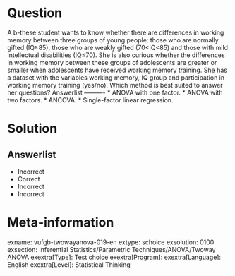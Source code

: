Question
========
  
A b-these student wants to know whether there are differences in working memory between three groups of young people: those who are normally gifted (IQ≥85), those who are weakly gifted (70<IQ<85) and those with mild intellectual disabilities (IQ≤70). She is also curious whether the differences in working memory between these groups of adolescents are greater or smaller when adolescents have received working memory training. She has a dataset with the variables working memory, IQ group and participation in working memory training (yes/no). Which method is best suited to answer her questions? 
Answerlist
----------
* ANOVA with one factor.
* ANOVA with two factors.
* ANCOVA.
* Single-factor linear regression.


Solution
========

Answerlist
----------
* Incorrect
* Correct
* Incorrect
* Incorrect

Meta-information
================
exname: vufgb-twowayanova-019-en
extype: schoice
exsolution: 0100
exsection: Inferential Statistics/Parametric Techniques/ANOVA/Twoway ANOVA
exextra[Type]: Test choice
exextra[Program]: 
exextra[Language]: English
exextra[Level]: Statistical Thinking
